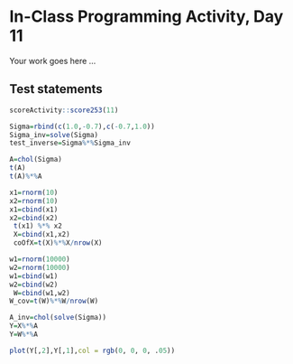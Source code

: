 # In-Class Programming Activity, Day 11

Your work goes here ...



## Test statements

```r
scoreActivity::score253(11)
```


```r
Sigma=rbind(c(1.0,-0.7),c(-0.7,1.0))
Sigma_inv=solve(Sigma)
test_inverse=Sigma%*%Sigma_inv
```





```r
A=chol(Sigma)
t(A)
t(A)%*%A
```


```r
x1=rnorm(10)
x2=rnorm(10)
x1=cbind(x1)
x2=cbind(x2)
 t(x1) %*% x2
 X=cbind(x1,x2)
 coOfX=t(X)%*%X/nrow(X)
```
```r
w1=rnorm(10000)
w2=rnorm(10000)
w1=cbind(w1)
w2=cbind(w2)
 W=cbind(w1,w2)
W_cov=t(W)%*%W/nrow(W)
```


```r
A_inv=chol(solve(Sigma))
Y=X%*%A
Y=W%*%A
```

```r
plot(Y[,2],Y[,1],col = rgb(0, 0, 0, .05))
```

